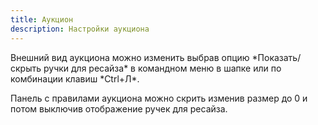 ```yaml
---
title: Аукцион
description: Настройки аукциона
---
```


<p>
  Внешний вид аукциона можно изменить выбрав опцию *Показать/скрыть ручки для
  ресайза* в командном меню в шапке или по комбинации клавиш *Ctrl+Л*.
</p>

<p>
  Панель с правилами аукциона можно скрить изменив размер до 0 и потом выключив
  отображение ручек для ресайза.
</p>
